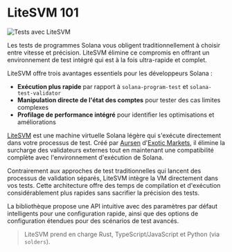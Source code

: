 
# LiteSVM 101

![Tests avec LiteSVM](/graphics/course-banners/testing-with-litesvm.png)

Les tests de programmes Solana vous obligent traditionnellement à choisir entre vitesse et précision. LiteSVM élimine ce compromis en offrant un environnement de test intégré qui est à la fois ultra-rapide et complet.

LiteSVM offre trois avantages essentiels pour les développeurs Solana :
- **Exécution plus rapide** par rapport à `solana-program-test` et `solana-test-validator`
- **Manipulation directe de l'état des comptes** pour tester des cas limites complexes
- **Profilage de performance intégré** pour identifier les optimisations et améliorations

<ArticleSection name="Qu'est-ce que LiteSVM" id="what-is-litesvm" level="h2" />

[LiteSVM](https://github.com/LiteSVM/litesvm) est une machine virtuelle Solana légère qui s'exécute directement dans votre processus de test. Créé par [Aursen](https://x.com/exoaursen) d'[Exotic Markets](https://x.com/exotic_markets_), il élimine la surcharge des validateurs externes tout en maintenant une compatibilité complète avec l'environnement d'exécution de Solana.

Contrairement aux approches de test traditionnelles qui lancent des processus de validation séparés, LiteSVM intègre la VM directement dans vos tests. Cette architecture offre des temps de compilation et d'exécution considérablement plus rapides sans sacrifier la précision des tests.

La bibliothèque propose une API intuitive avec des paramètres par défaut intelligents pour une configuration rapide, ainsi que des options de configuration étendues pour des scénarios de test avancés.

> LiteSVM prend en charge Rust, TypeScript/JavaScript et Python (via `solders`).